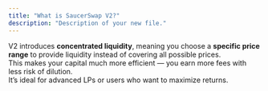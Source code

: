```yaml
---
title: "What is SaucerSwap V2?"
description: "Description of your new file."
---
```


V2 introduces **concentrated liquidity**, meaning you choose a **specific price range** to provide liquidity instead of covering all possible prices.\
This makes your capital much more efficient — you earn more fees with less risk of dilution.\
It’s ideal for advanced LPs or users who want to maximize returns.